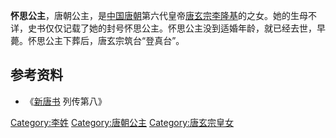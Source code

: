 {{東亞女性歷史人物
| 名稱=怀思公主
| 身份=[[唐朝|唐朝]]公主
| 畫像=
| 說明=
| 姓=李
| 封爵=[[公主|公主]]
| 位號=
| 封號=怀思公主
| 出生年=
| 婚年=
| 逝世年=
| 諡號=
| 墳墓=
| 父親=[[唐玄宗|唐玄宗]][[李隆基|李隆基]]
|}}
'''怀思公主'''，唐朝公主，是[[中国|中国]][[唐朝|唐朝]]第六代皇帝[[唐玄宗|唐玄宗]][[李隆基|李隆基]]的之女。她的生母不详，史书仅仅记载了她的封号怀思公主。怀思公主没到适婚年龄，就已经去世，早薨。怀思公主下葬后，唐玄宗筑台“登真台”。 

== 参考资料 ==
*《[[新唐书|新唐书]] 列传第八》
[[Category:李姓|Category:李姓]]
[[Category:唐朝公主|Category:唐朝公主]]
[[Category:唐玄宗皇女|Category:唐玄宗皇女]]